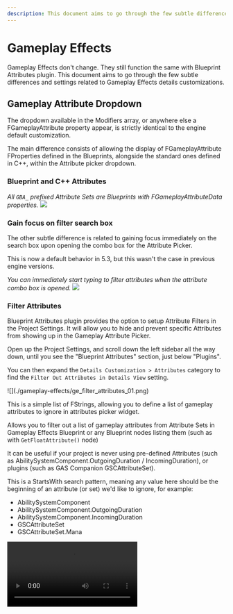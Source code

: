 ```yaml
---
description: This document aims to go through the few subtle differences and settings related to Gameplay Effects details customizations.
---
```




# Gameplay Effects

Gameplay Effects don't change. They still function the same with Blueprint Attributes plugin. This document aims to go through the few subtle differences and settings related to Gameplay Effects details customizations.

## Gameplay Attribute Dropdown

The dropdown available in the Modifiers array, or anywhere else a FGameplayAttribute property appear, is strictly identical to the engine default customization.

The main difference consists of allowing the display of FGameplayAttribute FProperties defined in the Blueprints, alongside the standard ones defined in C++, within the Attribute picker dropdown.

### Blueprint and C++ Attributes

*All `GBA_` prefixed Attribute Sets are Blueprints with FGameplayAttributeData properties.*
<Zoom>
![](./gameplay-effects/ge_01.png)
</Zoom>

### Gain focus on filter search box

The other subtle difference is related to gaining focus immediately on the search box upon opening the combo box for the Attribute Picker.

<Callout type="info">
This is now a default behavior in 5.3, but this wasn't the case in previous engine versions.
</Callout>

*You can immediately start typing to filter attributes when the attribute combo box is opened.*
<Zoom>
![](./gameplay-effects/ge_02.gif)
</Zoom>

### Filter Attributes

Blueprint Attributes plugin provides the option to setup Attribute Filters in the Project Settings. It will allow you to hide and prevent specific Attributes from showing up in the Gameplay Attribute Picker.

Open up the Project Settings, and scroll down the left sidebar all the way down, until you see the "Blueprint Attributes" section, just below "Plugins".

You can then expand the `Details Customization > Attributes` category to find the `Filter Out Attributes in Details View` setting.

<Zoom>
![](./gameplay-effects/ge_filter_attributes_01.png)
</Zoom>

This is a simple list of FStrings, allowing you to define a list of gameplay attributes to ignore in attributes picker widget.
	 
Allows you to filter out a list of gameplay attributes from Attribute Sets in Gameplay Effects Blueprint or any Blueprint nodes listing them (such as with `GetFloatAttribute()` node)
	 
It can be useful if your project is never using pre-defined Attributes (such as AbilitySystemComponent.OutgoingDuration / IncomingDuration), or plugins (such as GAS Companion GSCAttributeSet).
	 
This is a StartsWith search pattern, meaning any value here should be the beginning of an attribute (or set) we'd like to ignore, for example:
	 
- AbilitySystemComponent
- AbilitySystemComponent.OutgoingDuration
- AbilitySystemComponent.IncomingDuration
- GSCAttributeSet
- GSCAttributeSet.Mana

<Video src="/videos/ge_filter_attributes_02.mp4" />
